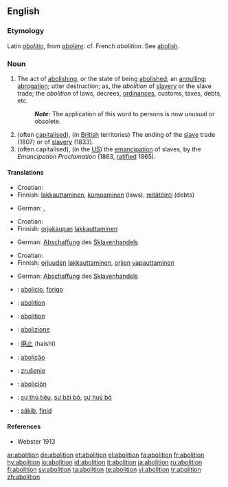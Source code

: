 ==English==

===Etymology===
Latin ''[[abolitio]]'', from ''[[abolere]]'': cf. French ''abolition''. See [[abolish]].

===Noun===
{{en-noun}}

# The act of [[abolish|abolishing]], or the state of being [[abolished]]; an [[annul|annulling]]; [[abrogation]]; utter destruction; as, the ''abolition'' of [[slave]]ry or the slave trade; the ''abolition'' of laws, decrees, [[ordinances]], customs, taxes, debts, etc.
#:'''''Note:''''' The application of this word to persons is now unusual or obsolete.
# (often [[capitalised]]), (in [[British]] territories) The ending of the [[slave]] trade (1807) or of [[slavery]] (1833).
# (often capitalised), (in the [[US]]) the [[emancipation]] of slaves, by the ''Emancipation Proclamation'' (1863, [[ratified]] 1865).

====Translations====
{{trans-top|act of abolishing}}
*Croatian: {{t-|hr|abolicija|f}}
*Finnish: [[lakkauttaminen]], [[kumoaminen]] (laws), [[mitätöinti]] (debts)
{{trans-mid}}
* German: {{t-|de|Abschaffung|f}}, {{t-|de|Aufhebung|f}}
{{trans-bottom}}

{{trans-top|Abolition of slave trade}}
*Croatian: {{t-|hr|abolicija|f}}
*Finnish: [[orjakauppa|orjakaupan]] [[lakkauttaminen]]
{{trans-mid}}
*German: [[Abschaffung]] des [[Sklavenhandels]]
{{trans-bottom}}

{{trans-top|emancipation of slaves}}
*Croatian: {{t-|hr|abolicija|f}}
*Finnish: [[orjuus|orjuuden]] [[lakkauttaminen]], [[orja|orjien]] [[vapauttaminen]]
{{trans-mid}}
*German: [[Abschaffung]] des [[Sklavenhandels]]
{{trans-bottom}}

{{checktrans-top}}
*{{ttbc|Esperanto}}: [[abolicio]], [[forigo]]
*{{ttbc|French}}: [[abolition]] {{f}}
*{{ttbc|Interlingua}}: [[abolition]]
*{{ttbc|Italian}}: [[abolizione]]
{{checktrans-mid}}
*{{ttbc|Japanese}}: [[廃止]] (haishi)
*{{ttbc|Portuguese}}: [[abolição]]
*{{ttbc|Slovak}}: [[zrušenie]] {{n}}
*{{ttbc|Spanish}}: [[abolición]]
*{{ttbc|Vietnamese}}: [[sự thủ tiêu]], [[sự bãi bỏ]], [[sự huỷ bỏ]]
*{{ttbc|Volapük}}: [[säkib]], [[finid]]
{{checktrans-bottom}}

====References====
*Webster 1913

[[ar:abolition]]
[[de:abolition]]
[[et:abolition]]
[[el:abolition]]
[[fa:abolition]]
[[fr:abolition]]
[[hy:abolition]]
[[io:abolition]]
[[id:abolition]]
[[it:abolition]]
[[ja:abolition]]
[[ru:abolition]]
[[fi:abolition]]
[[sv:abolition]]
[[ta:abolition]]
[[te:abolition]]
[[vi:abolition]]
[[tr:abolition]]
[[zh:abolition]]